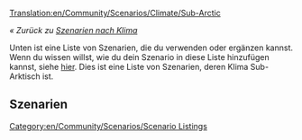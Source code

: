[[Translation:en/Community/Scenarios/Climate/Sub-Arctic]]

''« Zurück zu [[de/Community/Scenarios/Climate/Main Page|Szenarien nach Klima]]''

[[Category:en/Community/Scenarios/Scenario Listings]]

Unten ist eine Liste von Szenarien, die du verwenden oder ergänzen kannst. Wenn du wissen willst, wie du dein Szenario in diese Liste hinzufügen kannst, siehe [[en/Community/Scenarios/Main Page|hier]]. Dies ist eine Liste von Szenarien, deren Klima Sub-Arktisch ist.

==Szenarien==